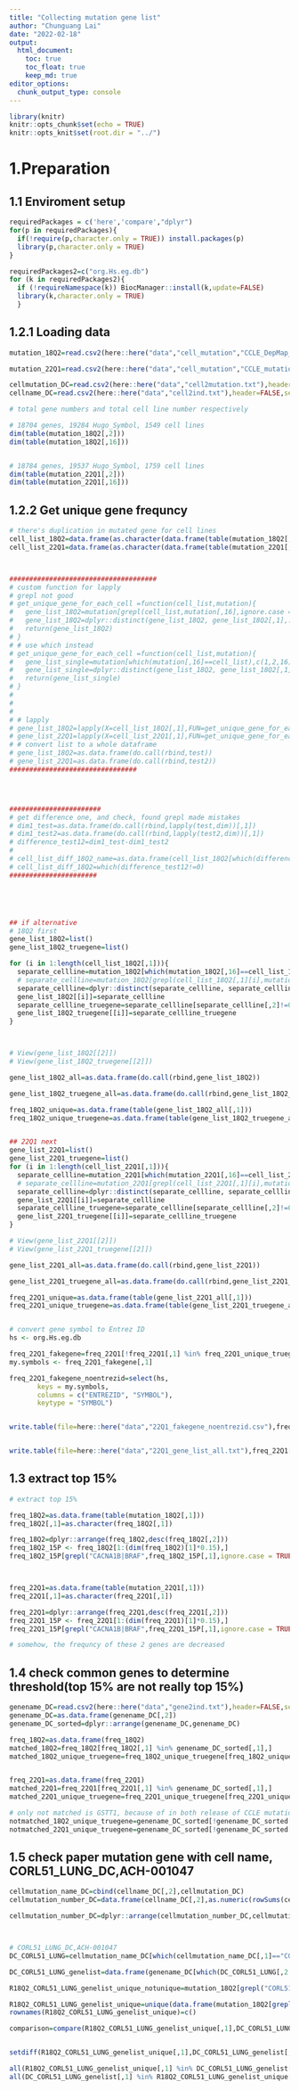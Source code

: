 ```yaml
---
title: "Collecting mutation gene list"
author: "Chunguang Lai"
date: "2022-02-18"
output:
  html_document:
    toc: true
    toc_float: true
    keep_md: true
editor_options: 
  chunk_output_type: console
---
```


```r
library(knitr)
knitr::opts_chunk$set(echo = TRUE)
knitr::opts_knit$set(root.dir = "../")

```

# 1.Preparation 
## 1.1 Enviroment setup
```r
requiredPackages = c('here','compare',"dplyr")
for(p in requiredPackages){
  if(!require(p,character.only = TRUE)) install.packages(p)
  library(p,character.only = TRUE)
}

requiredPackages2=c("org.Hs.eg.db")
for (k in requiredPackages2){
  if (!requireNamespace(k)) BiocManager::install(k,update=FALSE)
  library(k,character.only = TRUE)
  }


```

## 1.2.1 Loading data
```r
mutation_18Q2=read.csv2(here::here("data","cell_mutation","CCLE_DepMap_18Q2_maf_20180502.txt"),header=TRUE,sep="\t")

mutation_22Q1=read.csv2(here::here("data","cell_mutation","CCLE_mutations_22Q1.csv"),header=TRUE,sep=",")

cellmutation_DC=read.csv2(here::here("data","cell2mutation.txt"),header=FALSE,sep=",")
cellname_DC=read.csv2(here::here("data","cell2ind.txt"),header=FALSE,sep="\t")

# total gene numbers and total cell line number respectively

# 18704 genes, 19284 Hugo_Symbol, 1549 cell lines
dim(table(mutation_18Q2[,2]))
dim(table(mutation_18Q2[,16]))


# 18784 genes, 19537 Hugo_Symbol, 1759 cell lines
dim(table(mutation_22Q1[,2]))
dim(table(mutation_22Q1[,16]))


```


## 1.2.2 Get unique gene frequncy
```r


# there's duplication in mutated gene for cell lines
cell_list_18Q2=data.frame(as.character(data.frame(table(mutation_18Q2[,16]))[,1]))
cell_list_22Q1=data.frame(as.character(data.frame(table(mutation_22Q1[,16]))[,1]))



#####################################
# custom function for lapply
# grepl not good
# get_unique_gene_for_each_cell =function(cell_list,mutation){
#   gene_list_18Q2=mutation[grepl(cell_list,mutation[,16],ignore.case = TRUE),c(1,2,16)]
#   gene_list_18Q2=dplyr::distinct(gene_list_18Q2, gene_list_18Q2[,1],.keep_all=TRUE)
#   return(gene_list_18Q2)
# }
# # use which instead
# get_unique_gene_for_each_cell =function(cell_list,mutation){
#   gene_list_single=mutation[which(mutation[,16]==cell_list),c(1,2,16)]
#   gene_list_single=dplyr::distinct(gene_list_18Q2, gene_list_18Q2[,1],.keep_all=TRUE)
#   return(gene_list_single)
# }
# 
# 
#   
# # lapply
# gene_list_18Q2=lapply(X=cell_list_18Q2[,1],FUN=get_unique_gene_for_each_cell2,mutation=mutation_18Q2)
# gene_list_22Q1=lapply(X=cell_list_22Q1[,1],FUN=get_unique_gene_for_each_cell2,mutation=mutation_22Q1)
# # convert list to a whole dataframe
# gene_list_18Q2=as.data.frame(do.call(rbind,test))
# gene_list_22Q1=as.data.frame(do.call(rbind,test2))
################################




#######################
# get difference one, and check, found grepl made mistakes
# dim1_test=as.data.frame(do.call(rbind,lapply(test,dim))[,1])
# dim1_test2=as.data.frame(do.call(rbind,lapply(test2,dim))[,1])
# difference_test12=dim1_test-dim1_test2
# 
# cell_list_diff_18Q2_name=as.data.frame(cell_list_18Q2[which(difference_test12!=0),])
# cell_list_diff_18Q2=which(difference_test12!=0)
######################





## if alternative
# 18Q2 first
gene_list_18Q2=list()
gene_list_18Q2_truegene=list()

for (i in 1:length(cell_list_18Q2[,1])){
  separate_cellline=mutation_18Q2[which(mutation_18Q2[,16]==cell_list_18Q2[,1][i]),c(1,2,16)]
  # separate_cellline=mutation_18Q2[grepl(cell_list_18Q2[,1][i],mutation_18Q2[,16],ignore.case = TRUE),c(1,2,16)]
  separate_cellline=dplyr::distinct(separate_cellline, separate_cellline[,1],.keep_all=TRUE)
  gene_list_18Q2[[i]]=separate_cellline
  separate_cellline_truegene=separate_cellline[separate_cellline[,2]!=0,]
  gene_list_18Q2_truegene[[i]]=separate_cellline_truegene
}



# View(gene_list_18Q2[[2]])
# View(gene_list_18Q2_truegene[[2]])

gene_list_18Q2_all=as.data.frame(do.call(rbind,gene_list_18Q2))

gene_list_18Q2_truegene_all=as.data.frame(do.call(rbind,gene_list_18Q2_truegene))

freq_18Q2_unique=as.data.frame(table(gene_list_18Q2_all[,1]))
freq_18Q2_unique_truegene=as.data.frame(table(gene_list_18Q2_truegene_all[,1]))


## 22Q1 next
gene_list_22Q1=list()
gene_list_22Q1_truegene=list()
for (i in 1:length(cell_list_22Q1[,1])){
  separate_cellline=mutation_22Q1[which(mutation_22Q1[,16]==cell_list_22Q1[,1][i]),c(1,2,16)]
  # separate_cellline=mutation_22Q1[grepl(cell_list_22Q1[,1][i],mutation_22Q1[,16],ignore.case = TRUE),c(1,2,16)]
  separate_cellline=dplyr::distinct(separate_cellline, separate_cellline[,1],.keep_all=TRUE)
  gene_list_22Q1[[i]]=separate_cellline
  separate_cellline_truegene=separate_cellline[separate_cellline[,2]!=0,]
  gene_list_22Q1_truegene[[i]]=separate_cellline_truegene
}

# View(gene_list_22Q1[[2]])
# View(gene_list_22Q1_truegene[[2]])

gene_list_22Q1_all=as.data.frame(do.call(rbind,gene_list_22Q1))

gene_list_22Q1_truegene_all=as.data.frame(do.call(rbind,gene_list_22Q1_truegene))

freq_22Q1_unique=as.data.frame(table(gene_list_22Q1_all[,1]))
freq_22Q1_unique_truegene=as.data.frame(table(gene_list_22Q1_truegene_all[,1]))


# convert gene symbol to Entrez ID
hs <- org.Hs.eg.db

freq_22Q1_fakegene=freq_22Q1[!freq_22Q1[,1] %in% freq_22Q1_unique_truegene[,1],]
my.symbols <- freq_22Q1_fakegene[,1]

freq_22Q1_fakegene_noentrezid=select(hs, 
       keys = my.symbols,
       columns = c("ENTREZID", "SYMBOL"),
       keytype = "SYMBOL")


write.table(file=here::here("data","22Q1_fakegene_noentrezid.csv"),freq_22Q1_fakegene_noentrezid[,1] ,col.names = F,row.names = F,sep =",",quote=F)


write.table(file=here::here("data","22Q1_gene_list_all.txt"),freq_22Q1[,1] ,col.names = F,row.names = F,sep ="\t",quote=F)
```

## 1.3 extract top 15%
```r

# extract top 15%

freq_18Q2=as.data.frame(table(mutation_18Q2[,1]))
freq_18Q2[,1]=as.character(freq_18Q2[,1])

freq_18Q2=dplyr::arrange(freq_18Q2,desc(freq_18Q2[,2]))
freq_18Q2_15P <- freq_18Q2[1:(dim(freq_18Q2)[1]*0.15),]
freq_18Q2_15P[grepl("CACNA1B|BRAF",freq_18Q2_15P[,1],ignore.case = TRUE),]



freq_22Q1=as.data.frame(table(mutation_22Q1[,1]))
freq_22Q1[,1]=as.character(freq_22Q1[,1])

freq_22Q1=dplyr::arrange(freq_22Q1,desc(freq_22Q1[,2]))
freq_22Q1_15P <- freq_22Q1[1:(dim(freq_22Q1)[1]*0.15),]
freq_22Q1_15P[grepl("CACNA1B|BRAF",freq_22Q1_15P[,1],ignore.case = TRUE),]

# somehow, the frequncy of these 2 genes are decreased

```

## 1.4 check common genes to determine threshold(top 15% are not really top 15%)
```r


genename_DC=read.csv2(here::here("data","gene2ind.txt"),header=FALSE,sep="\t")
genename_DC=as.data.frame(genename_DC[,2])
genename_DC_sorted=dplyr::arrange(genename_DC,genename_DC)

freq_18Q2=as.data.frame(freq_18Q2)
matched_18Q2=freq_18Q2[freq_18Q2[,1] %in% genename_DC_sorted[,1],]
matched_18Q2_unique_truegene=freq_18Q2_unique_truegene[freq_18Q2_unique_truegene[,1] %in% genename_DC_sorted[,1],]


freq_22Q1=as.data.frame(freq_22Q1)
matched_22Q1=freq_22Q1[freq_22Q1[,1] %in% genename_DC_sorted[,1],]
matched_22Q1_unique_truegene=freq_22Q1_unique_truegene[freq_22Q1_unique_truegene[,1] %in% genename_DC_sorted[,1],]

# only not matched is GSTT1, because of in both release of CCLE mutation, the entrez ID is missing.
notmatched_18Q2_unique_truegene=genename_DC_sorted[!genename_DC_sorted[,1] %in% matched_18Q2_unique_truegene[,1],]
notmatched_22Q1_unique_truegene=genename_DC_sorted[!genename_DC_sorted[,1] %in% matched_22Q1_unique_truegene[,1],]


```



## 1.5 check paper mutation gene with cell name, CORL51_LUNG_DC,ACH-001047

```r

cellmutation_name_DC=cbind(cellname_DC[,2],cellmutation_DC)
cellmutation_number_DC=data.frame(cellname_DC[,2],as.numeric(rowSums(cellmutation_name_DC[,2:3009])))

cellmutation_number_DC=dplyr::arrange(cellmutation_number_DC,cellmutation_number_DC[,2])



# CORL51_LUNG_DC,ACH-001047
DC_CORL51_LUNG=cellmutation_name_DC[which(cellmutation_name_DC[,1]=="CORL51_LUNG"),]

DC_CORL51_LUNG_genelist=data.frame(genename_DC[which(DC_CORL51_LUNG[,2:3009]==1),])

R18Q2_CORL51_LUNG_genelist_unique_notunique=mutation_18Q2[grepl("CORL51_LUNG",mutation_18Q2[,16],ignore.case = TRUE),]

R18Q2_CORL51_LUNG_genelist_unique=unique(data.frame(mutation_18Q2[grepl("CORL51_LUNG",mutation_18Q2[,16],ignore.case = TRUE),][,1]))
rownames(R18Q2_CORL51_LUNG_genelist_unique)=c()

comparison=compare(R18Q2_CORL51_LUNG_genelist_unique[,1],DC_CORL51_LUNG_genelist[,1],allowAll=TRUE)


setdiff(R18Q2_CORL51_LUNG_genelist_unique[,1],DC_CORL51_LUNG_genelist[,1])

all(R18Q2_CORL51_LUNG_genelist_unique[,1] %in% DC_CORL51_LUNG_genelist[,1])
all(DC_CORL51_LUNG_genelist[,1] %in% R18Q2_CORL51_LUNG_genelist_unique[,1])

```



